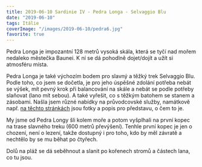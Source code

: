 ```yaml
---
title: 2019-06-10 Sardinie IV - Pedra Longa - Selvaggio Blu
date: "2019-06-10"
tags: Itálie
coverImage: "/images/2019-06-10/pedra6.jpg"
favorite: true
---
```


<LayoutGrid2Col>
<CustomImage
  src="/images/2019-06-10/pedra2.jpg"
  alt="Sardinie IV - Pedra Longa - Selvaggio Blu"
  size="horizontalLarge"
/>

<CustomImage
  src="/images/2019-06-10/pedra3.jpg"
  alt="Sardinie IV - Pedra Longa - Selvaggio Blu"
  size="horizontalLarge"
/>
</LayoutGrid2Col>

Pedra Longa je impozantní 128 metrů vysoká skála, která se tyčí nad mořem nedaleko městečka Baunei. K ní se dá pohodlně dojet/dojít a užít si atmosféru místa.

<LayoutGrid3Col>

<CustomImage
  src="/images/2019-06-10/pedra4.jpg"
  alt="Sardinie IV - Pedra Longa - Selvaggio Blu"
  size="horizontalLarge"
/>
<CustomImage
  src="/images/2019-06-10/pedra5.jpg"
  alt="Sardinie IV - Pedra Longa - Selvaggio Blu"
  size="horizontalLarge"
/>
<CustomImage
  src="/images/2019-06-10/pedra6.jpg"
  alt="Sardinie IV - Pedra Longa - Selvaggio Blu"
  size="horizontalLarge"
/>
</LayoutGrid3Col>

Pedra Longa je také výchozím bodem pro slavný a těžký trek Selvaggio Blu. Podle toho, co jsem se dočetla, je pro jeho úspěšné zdolání potřeba nebát se výšek, mít pevný krok při balancování na skále a nebát se podle potřeby slaňovat (lano mít sebou). A také vyřešit, co s těžkým batohem se stanem a zásobami. Našla jsem různé nabídky na průvodcovské služby, namátkově např. [na těchto stránkách](https://www.explore-share.com/blog/selvaggio-blu-a-guide-to-sardinias-most-mythical-trek/) jsou fotky a popis pro představu, o čem to je.

<LayoutGrid3Col>

<CustomImage
  src="/images/2019-06-10/pedra7.jpg"
  alt="Sardinie IV - Pedra Longa - Selvaggio Blu"
  size="horizontalLarge"
/>
<CustomImage
  src="/images/2019-06-10/pedra8.jpg"
  alt="Sardinie IV - Pedra Longa - Selvaggio Blu"
  size="horizontalLarge"
/>
<CustomImage
  src="/images/2019-06-10/pedra9.jpg"
  alt="Sardinie IV - Pedra Longa - Selvaggio Blu"
  size="horizontalLarge"
/>

</LayoutGrid3Col>

My jsme od Pedra Longy šli kolem moře a potom vyšplhali na první kopec na trase slavného
treku (600 metrů převýšení). Tenhle první kopec je jen o chození, není o lezení,
takže dostupný i pro toho, kdo by měl závratě a nechtělo by se mu běhat po čtyřech.

Dolů na pláž se dá seběhnout a slanit po kořenech stromů a částech lana, co tu jsou.

<LayoutGrid2Col>

<CustomImage
  src="/images/2019-06-10/pedra10.jpg"
  alt="Sardinie IV - Pedra Longa - Selvaggio Blu"
  size="horizontalLarge"
/>

<CustomImage
  src="/images/2019-06-10/pedra12.jpg"
  alt="Sardinie IV - Pedra Longa - Selvaggio Blu"
  size="horizontalLarge"
/>
</LayoutGrid2Col>

